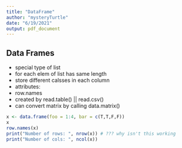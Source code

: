 ```yaml
---
title: "DataFrame"
author: "mysteryTurtle"
date: "6/19/2021"
output: pdf_document
---
```



## Data Frames
- special type of list
- for each elem of list has same length
- store different calsses in each column
- attributes:
- row.names
- created by read.table() || read.csv()
- can convert matrix by calling data.matrix()

```r
x <- data.frame(foo = 1:4, bar = c(T,T,F,F))
x
row.names(x)
print("Number of rows: ", nrow(x)) # ??? why isn't this working
print("Number of cols: ", ncol(x))

```


